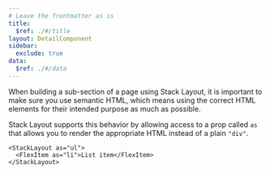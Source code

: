 ```yaml
---
# Leave the frontmatter as is
title:
  $ref: ./#/title
layout: DetailComponent
sidebar:
  exclude: true
data:
  $ref: ./#/data
---
```


When building a sub-section of a page using Stack Layout, it is important to make sure you use semantic HTML, which means using the correct HTML elements for their intended purpose as much as possible.

Stack Layout supports this behavior by allowing access to a prop called `as` that allows you to render the appropriate HTML instead of a plain `"div"`.

```tsx
<StackLayout as="ul">
  <FlexItem as="li">List item</FlexItem>
</StackLayout>
```
